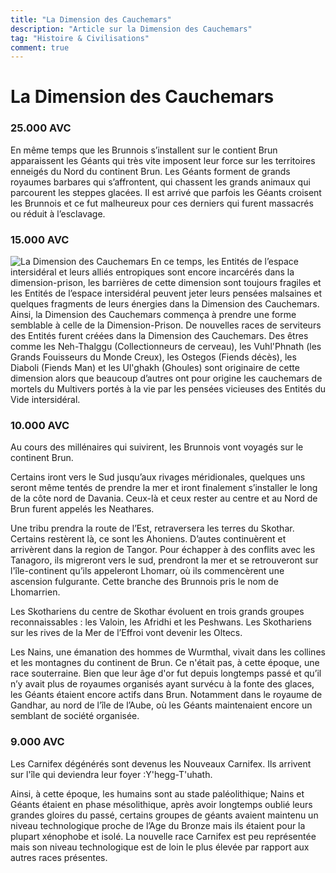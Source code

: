 ```yaml
---
title: "La Dimension des Cauchemars"
description: "Article sur la Dimension des Cauchemars"
tag: "Histoire & Civilisations"
comment: true
---
```



# La Dimension des Cauchemars

### 25.000 AVC 

En même temps que les Brunnois s’installent sur le contient Brun apparaissent les Géants qui très vite imposent leur force sur les territoires enneigés du Nord du continent Brun. Les Géants forment de grands royaumes barbares qui s’affrontent, qui chassent les grands animaux qui parcourent les steppes glacées. Il est arrivé que parfois les Géants croisent les Brunnois et ce fut malheureux pour ces derniers qui furent massacrés ou réduit à l’esclavage.

### 15.000 AVC

<Image src="/articles/origines/dimension_des_cauchemars.png" alt="La Dimension des Cauchemars" width={355} height={248} />
En ce temps, les Entités de l’espace intersidéral et leurs alliés entropiques sont encore incarcérés dans la dimension-prison, les barrières de cette dimension sont toujours fragiles et les Entités de l’espace intersidéral peuvent jeter leurs pensées malsaines et quelques fragments de leurs énergies dans la Dimension des Cauchemars. Ainsi, la Dimension des Cauchemars commença à prendre une forme semblable à celle de la Dimension-Prison. De nouvelles races de serviteurs des Entités furent créées dans la Dimension des Cauchemars. Des êtres comme les Neh-Thalggu (Collectionneurs de cerveau), les Vuhl'Phnath (les Grands Fouisseurs du Monde Creux), les Ostegos (Fiends décès), les Diaboli (Fiends Man) et les Ul'ghakh (Ghoules) sont originaire de cette dimension alors que beaucoup d’autres ont pour origine les cauchemars de mortels du  Multivers portés à la vie par les pensées vicieuses des Entités du Vide intersidéral.

### 10.000 AVC

Au cours des millénaires qui suivirent, les Brunnois vont voyagés sur le continent Brun. 

Certains iront vers le Sud jusqu’aux rivages méridionales, quelques uns seront même tentés de prendre la mer et iront finalement s’installer le long de la côte nord de Davania.  Ceux-là et ceux rester au centre et au Nord de Brun furent appelés les Neathares.

Une tribu prendra la route de l’Est, retraversera les terres du Skothar. Certains restèrent là, ce sont les Ahoniens. D’autes continuèrent et arrivèrent dans la region de Tangor. Pour échapper à des conflits avec les Tanagoro, ils migreront vers le sud, prendront la mer et se retrouveront sur l'île-continent qu’ils appeleront Lhomarr, où ils commencèrent une ascension fulgurante. Cette branche des Brunnois pris le nom de Lhomarrien.

Les Skothariens du centre de Skothar évoluent en trois grands groupes reconnaissables : les Valoin, les Afridhi et les Peshwans. Les Skothariens sur les rives de la Mer de l’Effroi vont devenir les Oltecs.

Les Nains, une émanation des hommes de Wurmthal, vivait dans les collines et les montagnes du continent de Brun. Ce n'était pas, à cette époque, une race souterraine. 
Bien que leur âge d'or fut depuis longtemps passé et qu’il n’y avait plus de royaumes organisés ayant survécu à la fonte des glaces,  les Géants étaient encore actifs dans Brun. Notamment dans le royaume de Gandhar, au nord de l’île de l’Aube, où les Géants maintenaient encore un semblant de société organisée.

### 9.000 AVC

Les Carnifex dégénérés sont devenus les Nouveaux Carnifex. Ils arrivent sur l'île qui deviendra leur foyer :Y'hegg-T'uhath.

Ainsi, à cette époque, les humains sont au stade paléolithique; Nains et Géants étaient en phase mésolithique, après avoir longtemps oublié leurs grandes gloires du passé, certains groupes de géants avaient maintenu un niveau technologique proche de l’Age du Bronze mais ils étaient pour la plupart xénophobe et isolé. La nouvelle race Carnifex est peu représentée mais son niveau technologique est de loin le plus élevée par rapport aux autres races présentes.


